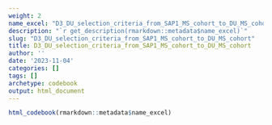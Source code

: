 ```yaml
---
weight: 2
name_excel: "D3_DU_selection_criteria_from_SAP1_MS_cohort_to_DU_MS_cohort.xlsx"
description: "`r get_description(rmarkdown::metadata$name_excel)`"
slug: "D3_DU_selection_criteria_from_SAP1_MS_cohort_to_DU_MS_cohort"
title: D3_DU_selection_criteria_from_SAP1_MS_cohort_to_DU_MS_cohort
author: ''
date: '2023-11-04'
categories: []
tags: []
archetype: codebook
output: html_document
---
```


```r
html_codebook(rmarkdown::metadata$name_excel)
```
